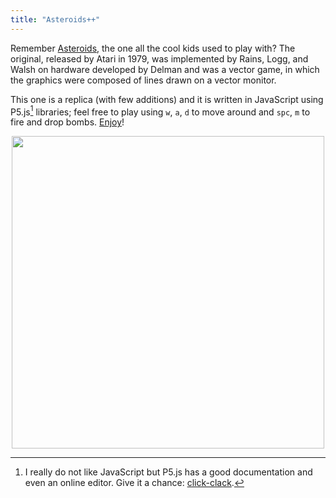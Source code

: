 ```yaml
---
title: "Asteroids++"
---
```





Remember [Asteroids](https://en.wikipedia.org/wiki/Asteroids_%28video_game%29), the one all the cool kids used to play with? The original, released by Atari in 1979, was implemented by Rains, Logg, and Walsh on hardware developed by Delman and was a vector game, in which the graphics were composed of lines drawn on a vector monitor.

This one is a replica (with few additions) and it is written in JavaScript using P5.js[^1] libraries; feel free to play using `w`, `a`, `d` to move around and `spc`, `m` to fire and drop bombs. [Enjoy](https://matteogiorgi.github.io/asteroids_plus_plus/src)!

<p align="center">
  <img width="500" src="assets/play.gif"/>
</p>




[^1]: I really do not like JavaScript but P5.js has a good documentation and even an online editor. Give it a chance: [click-clack](https://p5js.org/).

